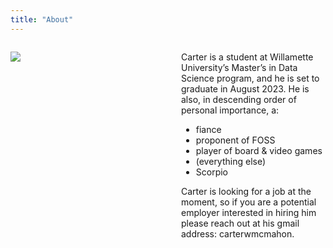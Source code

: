 ```yaml
---
title: "About"
---
```



:::: {.columns}

::: {.column width="40%"}
![](./images/selfie.jpg){fig-align="center"}
:::

::: {.column width="10%"}
<!-- empty column to create gap -->
:::

::: {.column width="50%"}
Carter is a student at Willamette University's Master's in Data Science program, and he is set to graduate in August 2023. He is also, in descending order of personal importance, a:

-   fiance
-   proponent of FOSS
-   player of board & video games
-   (everything else)
-   Scorpio

Carter is looking for a job at the moment, so if you are a potential employer interested in hiring him please reach out at his gmail address: carterwmcmahon.
:::

::::